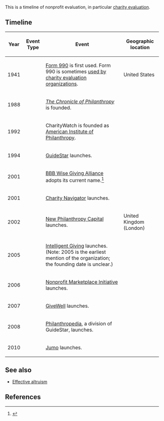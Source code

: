 This is a timeline of nonprofit evaluation, in particular [[Charity evaluator|charity evaluation]].

==Timeline==

{| class="sortable wikitable"
! Year !! Event Type !! Event !! Geographic location
|-
| 1941 || || [[Form 990]] is first used. Form 990 is sometimes [[Form 990#Use by charity evaluation organizations|used by charity evaluation organizations]]. || United States
|-
| 1988 || || ''[[The Chronicle of Philanthropy]]'' is founded.
|-
| 1992 || || CharityWatch is founded as [[American Institute of Philanthropy]].
|-
| 1994 || || [[GuideStar]] launches.
|-
| 2001 || || [[BBB Wise Giving Alliance]] adopts its current name.<ref>{{cite web |url=http://www.usatoday.com/story/money/personalfinance/2012/12/27/better-business-bureau-charity-ratings-donations/1636957/ |title=BBB's charity ratings, seal of approval under fire |first=Jayne |last=O'Donnell |date=December 27, 2012 |accessdate=April 25, 2016}}</ref>
|-
| 2001 || || [[Charity Navigator]] launches.
|-
| 2002 || || [[New Philanthropy Capital]] launches. || United Kingdom (London)
|-
| 2005 || || [[Intelligent Giving]] launches. (Note: 2005 is the earliest mention of the organization; the founding date is unclear.)
|-
| 2006 || || [[Nonprofit Marketplace Initiative]] launches.
|-
| 2007 || || [[GiveWell]] launches.
|-
| 2008 || || [[Philanthropedia]], a division of GuideStar, launches.
|-
| 2010 || || [[Jumo]] launches.
|}

==See also==

*[[Effective altruism]]

==References==

{{reflist|30em}}

